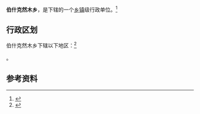 {{中国乡级行政区|65/31/01/207/000}}

'''伯什克然木乡'''，是{{PRC admin/fullname|65/31/01/207/000|3}}下辖的一个[[乡镇|乡镇]]级行政单位。<ref>{{PRC admin/ref sgc|{{PRC admin/parent|65/31/01/207/000}}}}</ref>

== 行政区划 ==

伯什克然木乡下辖以下地区：<ref>{{PRC admin/ref sgc|65/31/01/207/000}}</ref>

{{PRC admin/children|65/31/01/207/000}}。

== 参考资料 ==

{{reflist}}

{{行政区划小作品}}
{{PRC admin/navcat|65/31/01/207/000}}